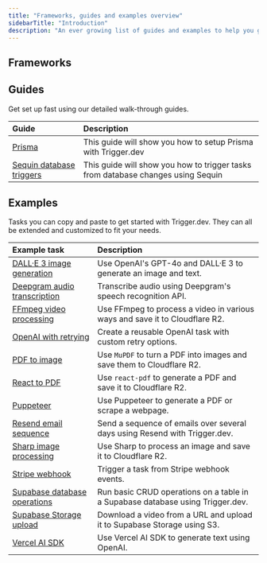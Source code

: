 ```yaml
---
title: "Frameworks, guides and examples overview"
sidebarTitle: "Introduction"
description: "An ever growing list of guides and examples to help you get setup with Trigger.dev."
---
```



## Frameworks

<CardGroup cols={3}>
  <CardBun />
  <CardNodejs />
  <CardNextjs />
  <CardRemix />
  <CardSupabase />
</CardGroup>

## Guides

Get set up fast using our detailed walk-through guides.

| Guide                                                 | Description                                                                      |
| :---------------------------------------------------- | :------------------------------------------------------------------------------- |
| [Prisma](/guides/frameworks/prisma)                   | This guide will show you how to setup Prisma with Trigger.dev                    |
| [Sequin database triggers](/guides/frameworks/sequin) | This guide will show you how to trigger tasks from database changes using Sequin |

## Examples

Tasks you can copy and paste to get started with Trigger.dev. They can all be extended and customized to fit your needs.

| Example task                                                                  | Description                                                                    |
| :---------------------------------------------------------------------------- | :----------------------------------------------------------------------------- |
| [DALL·E 3 image generation](/guides/examples/dall-e3-generate-image)          | Use OpenAI's GPT-4o and DALL·E 3 to generate an image and text.                |
| [Deepgram audio transcription](/guides/examples/deepgram-transcribe-audio)    | Transcribe audio using Deepgram's speech recognition API.                      |
| [FFmpeg video processing](/guides/examples/ffmpeg-video-processing)           | Use FFmpeg to process a video in various ways and save it to Cloudflare R2.    |
| [OpenAI with retrying](/guides/examples/open-ai-with-retrying)                | Create a reusable OpenAI task with custom retry options.                       |
| [PDF to image](/guides/examples/pdf-to-image)                                 | Use `MuPDF` to turn a PDF into images and save them to Cloudflare R2.          |
| [React to PDF](/guides/examples/react-pdf)                                    | Use `react-pdf` to generate a PDF and save it to Cloudflare R2.                |
| [Puppeteer](/guides/examples/puppeteer)                                       | Use Puppeteer to generate a PDF or scrape a webpage.                           |
| [Resend email sequence](/guides/examples/resend-email-sequence)               | Send a sequence of emails over several days using Resend with Trigger.dev.     |
| [Sharp image processing](/guides/examples/sharp-image-processing)             | Use Sharp to process an image and save it to Cloudflare R2.                    |
| [Stripe webhook](/guides/examples/stripe-webhook)                             | Trigger a task from Stripe webhook events.                                     |
| [Supabase database operations](/guides/examples/supabase-database-operations) | Run basic CRUD operations on a table in a Supabase database using Trigger.dev. |
| [Supabase Storage upload](/guides/examples/supabase-storage-upload)           | Download a video from a URL and upload it to Supabase Storage using S3.        |
| [Vercel AI SDK](/guides/examples/vercel-ai-sdk)                               | Use Vercel AI SDK to generate text using OpenAI.                               |

